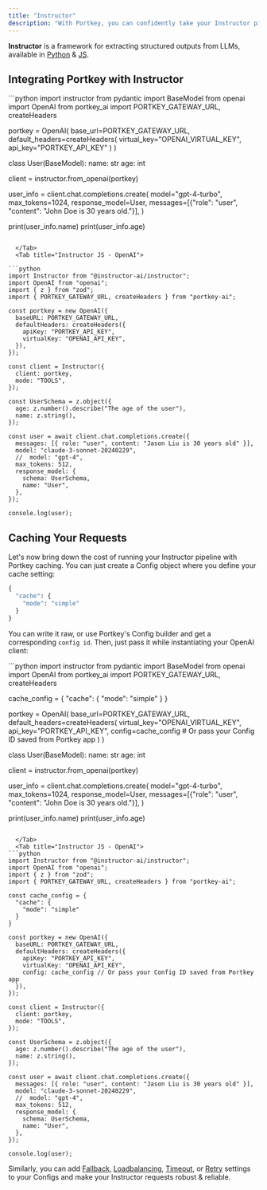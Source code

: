 ```yaml
---
title: "Instructor"
description: "With Portkey, you can confidently take your Instructor pipelines to production and get complete observability over all of your calls + make them reliable - all with a 2 LOC change!"
---
```


**Instructor** is a framework for extracting structured outputs from LLMs, available in [Python](https://python.useinstructor.com/) & [JS](https://instructor-ai.github.io/instructor-js/).

## Integrating Portkey with Instructor

<Tabs>
  <Tab title="Instructor Python - OpenAI">
```python
import instructor
from pydantic import BaseModel
from openai import OpenAI
from portkey_ai import PORTKEY_GATEWAY_URL, createHeaders

portkey = OpenAI(
    base_url=PORTKEY_GATEWAY_URL,
    default_headers=createHeaders(
        virtual_key="OPENAI_VIRTUAL_KEY",
        api_key="PORTKEY_API_KEY"
    )
)

class User(BaseModel):
    name: str
    age: int

client = instructor.from_openai(portkey)

user_info = client.chat.completions.create(
    model="gpt-4-turbo",
    max_tokens=1024,
    response_model=User,
    messages=[{"role": "user", "content": "John Doe is 30 years old."}],
)

print(user_info.name)
print(user_info.age)
```

  </Tab>
  <Tab title="Instructor JS - OpenAI">

```python
import Instructor from "@instructor-ai/instructor";
import OpenAI from "openai";
import { z } from "zod";
import { PORTKEY_GATEWAY_URL, createHeaders } from "portkey-ai";

const portkey = new OpenAI({
  baseURL: PORTKEY_GATEWAY_URL,
  defaultHeaders: createHeaders({
    apiKey: "PORTKEY_API_KEY",
    virtualKey: "OPENAI_API_KEY",
  }),
});

const client = Instructor({
  client: portkey,
  mode: "TOOLS",
});

const UserSchema = z.object({
  age: z.number().describe("The age of the user"),
  name: z.string(),
});

const user = await client.chat.completions.create({
  messages: [{ role: "user", content: "Jason Liu is 30 years old" }],
  model: "claude-3-sonnet-20240229",
  //  model: "gpt-4",
  max_tokens: 512,
  response_model: {
    schema: UserSchema,
    name: "User",
  },
});

console.log(user);
```
  </Tab>
</Tabs>

## Caching Your Requests

Let's now bring down the cost of running your Instructor pipeline with Portkey caching. You can just create a Config object where you define your cache setting:

```py
{
  "cache": {
    "mode": "simple"
  }
}
```

You can write it raw, or use Portkey's Config builder and get a corresponding `config id`. Then, just pass it while instantiating your OpenAI client:


<Tabs>
  <Tab title="Instructor Python - OpenAI">
```python
import instructor
from pydantic import BaseModel
from openai import OpenAI
from portkey_ai import PORTKEY_GATEWAY_URL, createHeaders

cache_config = {
  "cache": {
    "mode": "simple"
  }
}

portkey = OpenAI(
    base_url=PORTKEY_GATEWAY_URL,
    default_headers=createHeaders(
        virtual_key="OPENAI_VIRTUAL_KEY",
        api_key="PORTKEY_API_KEY",
        config=cache_config # Or pass your Config ID saved from Portkey app
    )
)

class User(BaseModel):
    name: str
    age: int

client = instructor.from_openai(portkey)

user_info = client.chat.completions.create(
    model="gpt-4-turbo",
    max_tokens=1024,
    response_model=User,
    messages=[{"role": "user", "content": "John Doe is 30 years old."}],
)

print(user_info.name)
print(user_info.age)
```

  </Tab>
  <Tab title="Instructor JS - OpenAI">
```python
import Instructor from "@instructor-ai/instructor";
import OpenAI from "openai";
import { z } from "zod";
import { PORTKEY_GATEWAY_URL, createHeaders } from "portkey-ai";

const cache_config = {
  "cache": {
    "mode": "simple"
  }
}

const portkey = new OpenAI({
  baseURL: PORTKEY_GATEWAY_URL,
  defaultHeaders: createHeaders({
    apiKey: "PORTKEY_API_KEY",
    virtualKey: "OPENAI_API_KEY",
    config: cache_config // Or pass your Config ID saved from Portkey app
  }),
});

const client = Instructor({
  client: portkey,
  mode: "TOOLS",
});

const UserSchema = z.object({
  age: z.number().describe("The age of the user"),
  name: z.string(),
});

const user = await client.chat.completions.create({
  messages: [{ role: "user", content: "Jason Liu is 30 years old" }],
  model: "claude-3-sonnet-20240229",
  //  model: "gpt-4",
  max_tokens: 512,
  response_model: {
    schema: UserSchema,
    name: "User",
  },
});

console.log(user);
```
  </Tab>
</Tabs>

Similarly, you can add [Fallback](/docs/product/ai-gateway/fallbacks), [Loadbalancing](/docs/product/ai-gateway/load-balancing), [Timeout](/docs/product/ai-gateway/request-timeouts), or [Retry](/docs/product/ai-gateway/automatic-retries) settings to your Configs and make your Instructor requests robust & reliable.
